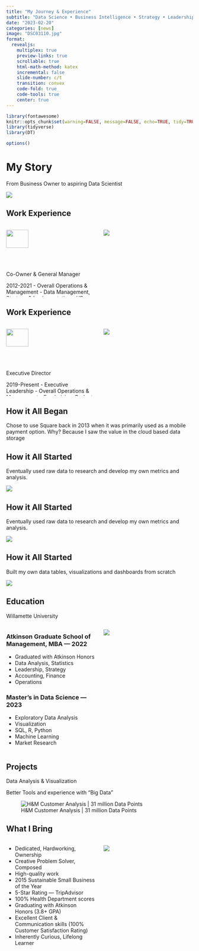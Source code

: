 ```yaml
---
title: "My Journey & Experience"
subtitle: "Data Science • Business Intelligence • Strategy • Leadership"
date: "2023-02-20"
categories: [news]
image: "DSC03110.jpg"
format:
  revealjs:
    multiplex: true
    preview-links: true
    scrollable: true
    html-math-method: katex
    incremental: false
    slide-number: c/t
    transition: convex
    code-fold: true
    code-tools: true
    center: true
---
```


<link href="//netdna.bootstrapcdn.com/font-awesome/4.1.0/css/font-awesome.min.css" rel="stylesheet">

```r
library(fontawesome)
knitr::opts_chunk$set(warning=FALSE, message=FALSE, echo=TRUE, tidy=TRUE, comment=NA, prompt=FALSE, fig.height=6, fig.width=6.5, fig.retina = 3, dev = 'svg', eval=TRUE)
library(tidyverse)
library(DT)

options()
```

# My Story

From Business Owner to aspiring Data Scientist

![](DSC03110.jpg)

## Work Experience

:::: {.columns}
::: {.column width="50%"}
![](Rafns Logo NEW.png){width=50%}

Co-Owner & General Manager

2012-2021
- Overall Operations & Management
- Data Management, Strategy & Implementation
- HR, Employee Management
- Visual Branding, Marketing & Communications

:::
::: {.column width="50%"}
![](4N7A1525.jpg)

:::
::::

## Work Experience

:::: {.columns}
::: {.column width="50%"}
![](logo-mock-c-dark@1x.png){width=50%}

Executive Director

2019-Present
- Executive Leadership
- Overall Operations & Management
- Fundraising, Budget & Finance
- Public Speaking & Presentations
- Visual Branding & Marketing

:::
::: {.column width="50%"}
![](IMG_6045.png)

:::
::::

## How it All Began

Chose to use Square back in 2013 when it was primarily used as a mobile payment option. Why? Because I saw the value in the cloud based data storage


## How it All Started
Eventually used raw data to research and develop my own metrics and analysis.

![](2023-Bio-Deck.004.jpeg)

## How it All Started
Eventually used raw data to research and develop my own metrics and analysis.

![](2023-Bio-Deck.006.jpeg)

## How it All Started
Built my own data tables, visualizations and dashboards from scratch

![](2023-Bio-Deck.008.jpeg)

## Education

Willamette University

:::: {.columns}
::: {.column width="50%"}

### Atkinson Graduate School of Management, MBA — 2022
- Graduated with Atkinson Honors
- Data Analysis, Statistics
- Leadership, Strategy
- Accounting, Finance
- Operations

### Master’s in Data Science — 2023
- Exploratory Data Analysis
- Visualization
- SQL, R, Python
- Machine Learning
- Market Research

:::
::: {.column width="50%"}
![](220827-Portraits-9.jpg)

:::
::::

## Projects

Data Analysis & Visualization

Better Tools and experience with "Big Data" 

![H&M Customer Analysis | 31 million Data Points](2022 - MSDS Capstone Highlights GIF.gif)


## What I Bring


:::: {.columns}
::: {.column width="50%"}

- Dedicated, Hardworking, Ownership
- Creative Problem Solver, Composed
- High-quality work
- 2015 Sustainable Small Business of the Year
- 5-Star Rating — TripAdvisor
- 100% Health Department scores
- Graduating with Atkinson Honors (3.8+ GPA)
- Excellent Client & Communication skills (100% Customer Satisfaction Rating)
- Inherently Curious, Lifelong Learner

:::
::: {.column width="50%"}
![](DSC03188.jpg)
:::
::::